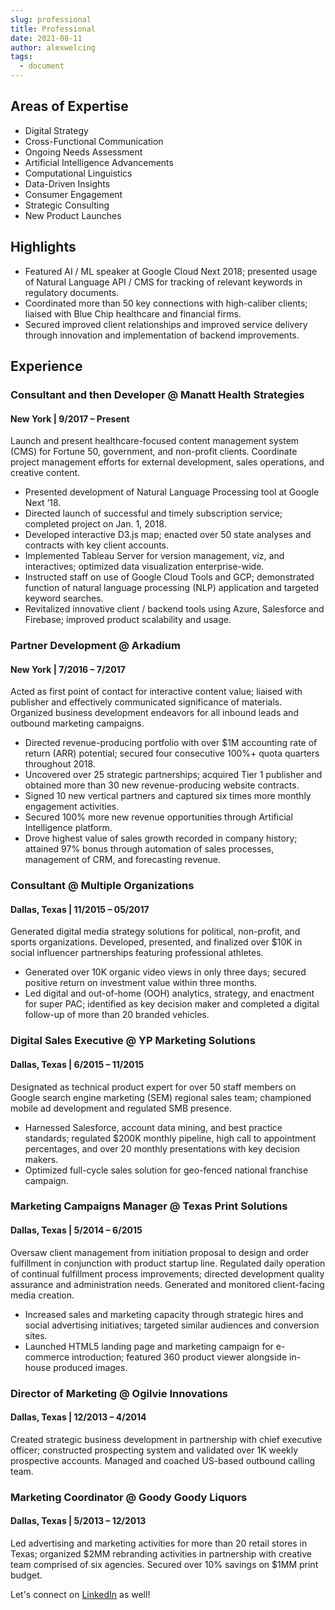 ```yaml
---
slug: professional
title: Professional
date: 2021-08-11
author: alexwelcing
tags:
  - document
---
```

## Areas of Expertise

* Digital Strategy
* Cross-Functional Communication
* Ongoing Needs Assessment
* Artificial Intelligence Advancements
* Computational Linguistics
* Data-Driven Insights
* Consumer Engagement
* Strategic Consulting
* New Product Launches

## Highlights

* Featured AI / ML speaker at Google Cloud Next 2018; presented usage of Natural Language API / CMS for tracking of relevant keywords in regulatory documents.
* Coordinated more than 50 key connections with high-caliber clients; liaised with Blue Chip healthcare and financial firms.
* Secured improved client relationships and improved service delivery through innovation and implementation of backend improvements.

## Experience

### Consultant and then Developer @ Manatt Health Strategies

#### New York | 9/2017 – Present

Launch and present healthcare-focused content management system (CMS) for Fortune 50, government, and non-profit clients. Coordinate project management efforts for external development, sales operations, and creative content.

* Presented development of Natural Language Processing tool at Google Next ’18.
* Directed launch of successful and timely subscription service; completed project on Jan. 1, 2018.
* Developed interactive D3.js map; enacted over 50 state analyses and contracts with key client accounts.
* Implemented Tableau Server for version management, viz, and interactives; optimized data visualization enterprise-wide.
* Instructed staff on use of Google Cloud Tools and GCP; demonstrated function of natural language processing (NLP) application and targeted keyword searches.
* Revitalized innovative client / backend tools using Azure, Salesforce and Firebase; improved product scalability and usage.

### Partner Development @ Arkadium

#### New York |	7/2016 – 7/2017

Acted as first point of contact for interactive content value; liaised with publisher and effectively communicated significance of materials. Organized business development endeavors for all inbound leads and outbound marketing campaigns.


* Directed revenue-producing portfolio with over $1M accounting rate of return (ARR) potential; secured four consecutive 100%+ quota quarters throughout 2018.
* Uncovered over 25 strategic partnerships; acquired Tier 1 publisher and obtained more than 30 new revenue-producing website contracts.
* Signed 10 new vertical partners and captured six times more monthly engagement activities.
* Secured 100% more new revenue opportunities through Artificial Intelligence platform.
* Drove highest value of sales growth recorded in company history; attained 97% bonus through automation of sales processes, management of CRM, and forecasting revenue.

### Consultant @ Multiple Organizations

#### Dallas, Texas | 11/2015 – 05/2017

Generated digital media strategy solutions for political, non-profit, and sports organizations. Developed, presented, and finalized over $10K in social influencer partnerships featuring professional athletes.


* Generated over 10K organic video views in only three days; secured positive return on investment value within three months.
* Led digital and out-of-home (OOH) analytics, strategy, and enactment for super PAC; identified as key decision maker and completed a digital follow-up of more than 20 branded vehicles.
### Digital Sales Executive @ YP Marketing Solutions
#### Dallas, Texas | 6/2015 – 11/2015
Designated as technical product expert for over 50 staff members on Google search engine marketing (SEM) regional sales team; championed mobile ad development and regulated SMB presence.
* Harnessed Salesforce, account data mining, and best practice standards; regulated $200K monthly pipeline, high call to appointment percentages, and over 20 monthly presentations with key decision makers.
* Optimized full-cycle sales solution for geo-fenced national franchise campaign.

### Marketing Campaigns Manager @ Texas Print Solutions
#### Dallas, Texas | 5/2014 – 6/2015
Oversaw client management from initiation proposal to design and order fulfillment in conjunction with product startup line. Regulated daily operation of continual fulfillment process improvements; directed development quality assurance and administration needs. Generated and monitored client-facing media creation.
* Increased sales and marketing capacity through strategic hires and social advertising initiatives; targeted similar audiences and conversion sites.
* Launched HTML5 landing page and marketing campaign for e-commerce introduction; featured 360 product viewer alongside in-house produced images.
### Director of Marketing @ Ogilvie Innovations
#### Dallas, Texas | 12/2013 – 4/2014
Created strategic business development in partnership with chief executive officer; constructed prospecting system and validated over 1K weekly prospective accounts. Managed and coached US-based outbound calling team.
### Marketing Coordinator @ Goody Goody Liquors
#### Dallas, Texas | 5/2013 – 12/2013
Led advertising and marketing activities for more than 20 retail stores in Texas; organized $2MM rebranding activities in partnership with creative team comprised of six agencies. Secured over 10% savings on $1MM print budget.

Let's connect on [LinkedIn](https://www.linkedin.com/in/alexwelcing/) as well!